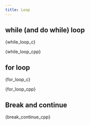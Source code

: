 ```yaml
---
title: Loop
---
```


## while (and do while) loop


<Tabs groupId="language">

<TabItem value="C">


<CodeBlock language="c" title="src/c/basics/04-while-loop.c" showLineNumbers>{while_loop_c}</CodeBlock>

</TabItem>

<TabItem value="C++">


<CodeBlock language="cpp" title="src/cpp/basics/04-while-loop.cpp" showLineNumbers>{while_loop_cpp}</CodeBlock>

</TabItem>
</Tabs>

## for loop

<Tabs groupId="language">

<TabItem value="C">


<CodeBlock language="c" title="src/c/basics/04-for-loop.c" showLineNumbers>{for_loop_c}</CodeBlock>

</TabItem>

<TabItem value="C++">


<CodeBlock language="cpp" title="src/cpp/basics/04-for-loop.cpp" showLineNumbers>{for_loop_cpp}</CodeBlock>

</TabItem>
</Tabs>

## Break and continue


<CodeBlock language="cpp" title="src/cpp/basics/04-break-continue.cpp" showLineNumbers>{break_continue_cpp}</CodeBlock>
